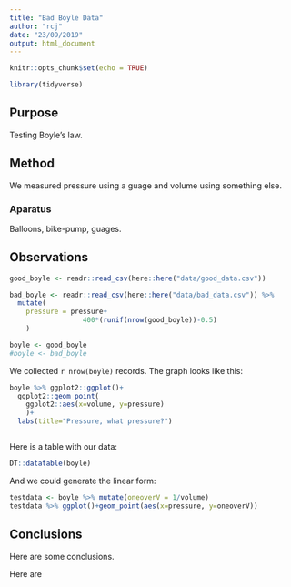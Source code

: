 ```yaml
---
title: "Bad Boyle Data"
author: "rcj"
date: "23/09/2019"
output: html_document
---
```


```r
knitr::opts_chunk$set(echo = TRUE)
```
```r
library(tidyverse)
```

## Purpose 

Testing Boyle's law.

## Method


We measured pressure using a guage and volume using something else.

### Aparatus

Balloons, bike-pump, guages.

## Observations

```r
good_boyle <- readr::read_csv(here::here("data/good_data.csv")) 

bad_boyle <- readr::read_csv(here::here("data/bad_data.csv")) %>% 
  mutate(
    pressure = pressure+ 
                  400*(runif(nrow(good_boyle))-0.5)
    )

boyle <- good_boyle
#boyle <- bad_boyle
```

We collected `r nrow(boyle)` records. The graph looks like this:

```r
boyle %>% ggplot2::ggplot()+
  ggplot2::geom_point(
    ggplot2::aes(x=volume, y=pressure)
    )+
  labs(title="Pressure, what pressure?")



```

Here is a table with our data:

```r
DT::datatable(boyle)
```


And we could generate the linear form:

```r
testdata <- boyle %>% mutate(oneoverV = 1/volume)
testdata %>% ggplot()+geom_point(aes(x=pressure, y=oneoverV))
```

## Conclusions

Here are some conclusions.

Here are

